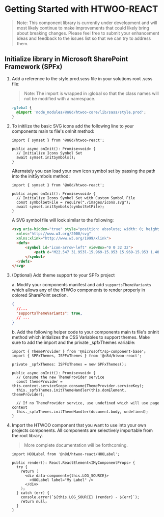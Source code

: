 
<Meta title="Introduction/Getting Started" />

# Getting Started with HTWOO-REACT

>Note: This component library is currently under development and will most likely continue to make improvements that could likely bring about breaking changes.  Please feel free to submit your enhancement ideas and feedback to the issues list so that we can try to address them.

## Initialize library in Microsoft SharePoint Framework (SPFx)

1. Add a reference to the style.prod.scss file in your solutions root .scss file:
    >Note: The import is wrapped in :global so that the class names will not be modified with a namespace.

    ```SCSS
    :global {
      @import 'node_modules/@n8d/htwoo-core/lib/sass/style.prod';
    }
    ```

1. To initilize the basic SVG icons add the following line to your components main ts file's onInit method:

    ```TS
    import { symset } from '@n8d/htwoo-react';

    public async onInit(): Promise<void> {
      // Initialize Icons Symbol Set
      await symset.initSymbols();
    }
    ```

    Alternately you can load your own icon symbol set by passing the path into the initSymbols method:
  
    ```TS
    import { symset } from '@n8d/htwoo-react';

    public async onInit(): Promise<void> {
      // Initialize Icons Symbol Set with Custom Symbol File
      const symbolSetFile = require("./images/icons.svg");
      await symset.initSymbols(symbolSetFile);
    }
    ```

    A SVG symbol file will look similar to the following:

    ```HTML
    <svg aria-hidden="true" style="position: absolute; width: 0; height: 0; overflow: hidden;" version="1.1"
      xmlns="http://www.w3.org/2000/svg"
      xmlns:xlink="http://www.w3.org/1999/xlink">
      <defs>
          <symbol id="icon-arrow-left" viewBox="0 0 32 32">
              <path d="M22.547 31.953l-15.969-15.953 15.969-15.953 1.406 1.406-14.531 14.547 14.531 14.547-1.406 1.406z"></path>
          </symbol>
      </defs>
    </svg>
    ```

1. (Optional) Add theme support to your SPFx project

    a. Modify your components manifest and add `supportsThemeVariants` which allows any of the hTWOo components to render properly in colored SharePoint section.

      ```JSON
      { 
        //...
        "supportsThemeVariants": true,
        // ...
      }
      ```

    b. Add the following helper code to your components main ts file's onInit method which initializes the CSS Variables to support themes. Make sure to add the import and the private _spfxThemes variable:

    ```TS
    import { ThemeProvider } from '@microsoft/sp-component-base';
    import { SPFxThemes, ISPFxThemes } from '@n8d/htwoo-react';
    
    private _spfxThemes: ISPFxThemes = new SPFxThemes();

    public async onInit(): Promise<void> {
      // Consume the new ThemeProvider service
      const themeProvider = this.context.serviceScope.consume(ThemeProvider.serviceKey);
      this._spfxThemes.initThemeHandler(this.domElement, themeProvider);

      // If no ThemeProvider service, use undefined which will use page context
      this._spfxThemes.initThemeHandler(document.body, undefined);
    }
    ```

1. Import the HTWOO component that you want to use into your own projects components. All components are selectively importable from the root library. 
    >More complete documentation will be forthcoming.

    ```TS
    import HOOLabel from '@n8d/htwoo-react/HOOLabel';
    
    public render(): React.ReactElement<IMyComponentProps> {
      try {
        return (
          <div data-component={this.LOG_SOURCE}>
            <HOOLabel label="My Label" />
          </div>
        );
      } catch (err) {
        console.error(`${this.LOG_SOURCE} (render) - ${err}`);
        return null;
      }
    }
    ```

